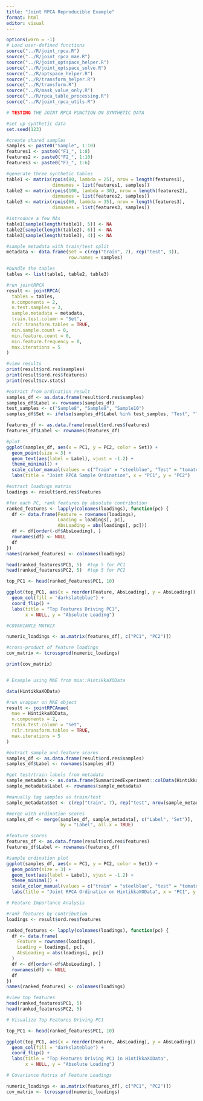 ```yaml
---
title: "Joint RPCA Reproducible Example"
format: html
editor: visual
---
```


```r
options(warn = -1)
# Load user-defined functions
source("../R/joint_rpca.R")
source("../R/joint_rpca_mae.R")
source("../R/joint_optspace_helper.R")
source("../R/joint_optspace_solve.R")
source("../R/optspace_helper.R")
source("../R/transform_helper.R")
source("../R/transform.R")
source("../R/mask_value_only.R")
source("../R/rpca_table_processing.R")
source("../R/joint_rpca_utils.R")

# TESTING THE JOINT RPCA FUNCTION ON SYNTHETIC DATA

#set up synthetic data
set.seed(123)

#create shared samples
samples <- paste0("Sample", 1:10)
features1 <- paste0("F1_", 1:8)
features2 <- paste0("F2_", 1:10)
features3 <- paste0("F3_", 1:6)

#generate three synthetic tables
table1 <- matrix(rpois(80, lambda = 25), nrow = length(features1),
                 dimnames = list(features1, samples))
table2 <- matrix(rpois(100, lambda = 30), nrow = length(features2),
                 dimnames = list(features2, samples))
table3 <- matrix(rpois(60, lambda = 35), nrow = length(features3),
                 dimnames = list(features3, samples))

#introduce a few NAs
table1[sample(length(table1), 5)] <- NA
table2[sample(length(table2), 6)] <- NA
table3[sample(length(table3), 4)] <- NA

#sample metadata with train/test split
metadata <- data.frame(Set = c(rep("train", 7), rep("test", 3)),
                       row.names = samples)

#bundle the tables
tables <- list(table1, table2, table3)

#run jointRPCA
result <- jointRPCA(
  tables = tables,
  n.components = 2,
  n.test.samples = 3,
  sample.metadata = metadata,
  train.test.column = "Set",
  rclr.transform.tables = TRUE,
  min.sample.count = 0,
  min.feature.count = 0,
  min.feature.frequency = 0,
  max.iterations = 5
)

#view results
print(result$ord.res$samples)
print(result$ord.res$features)
print(result$cv.stats)

#extract from ordination result
samples_df <- as.data.frame(result$ord.res$samples)
samples_df$Label <- rownames(samples_df)
test_samples <- c("Sample8", "Sample9", "Sample10") 
samples_df$Set <- ifelse(samples_df$Label %in% test_samples, "Test", "Train")

features_df <- as.data.frame(result$ord.res$features)
features_df$Label <- rownames(features_df)

#plot
ggplot(samples_df, aes(x = PC1, y = PC2, color = Set)) +
  geom_point(size = 3) +
  geom_text(aes(label = Label), vjust = -1.2) +
  theme_minimal() +
  scale_color_manual(values = c("Train" = "steelblue", "Test" = "tomato")) +
  labs(title = "Joint RPCA Sample Ordination", x = "PC1", y = "PC2")

#extract loadings matrix
loadings <- result$ord.res$features

#for each PC, rank features by absolute contribution
ranked_features <- lapply(colnames(loadings), function(pc) {
  df <- data.frame(Feature = rownames(loadings),
                   Loading = loadings[, pc],
                   AbsLoading = abs(loadings[, pc]))
  df <- df[order(-df$AbsLoading), ]
  rownames(df) <- NULL
  df
})
names(ranked_features) <- colnames(loadings)

head(ranked_features$PC1, 5)  #top 5 for PC1
head(ranked_features$PC2, 5)  #top 5 for PC2

top_PC1 <- head(ranked_features$PC1, 10)

ggplot(top_PC1, aes(x = reorder(Feature, AbsLoading), y = AbsLoading)) +
  geom_col(fill = "darkslateblue") +
  coord_flip() +
  labs(title = "Top Features Driving PC1",
       x = NULL, y = "Absolute Loading")

#COVARIANCE MATRIX

numeric_loadings <- as.matrix(features_df[, c("PC1", "PC2")])

#cross-product of feature loadings
cov_matrix <- tcrossprod(numeric_loadings)

print(cov_matrix)


# Example using MAE from mia::HintikkaXOData

data(HintikkaXOData)

#run wrapper on MAE object
result <- jointRPCAmae(
  mae = HintikkaXOData,
  n.components = 2,
  train.test.column = "Set",
  rclr.transform.tables = TRUE,
  max.iterations = 5
)

#extract sample and feature scores
samples_df <- as.data.frame(result$ord.res$samples)
samples_df$Label <- rownames(samples_df)

#get test/train labels from metadata
sample_metadata <- as.data.frame(SummarizedExperiment::colData(HintikkaXOData))
sample_metadata$Label <- rownames(sample_metadata)

#manually tag samples as train/test
sample_metadata$Set <- c(rep("train", 7), rep("test", nrow(sample_metadata) - 7))

#merge with ordination scores
samples_df <- merge(samples_df, sample_metadata[, c("Label", "Set")],
                    by = "Label", all.x = TRUE)

#feature scores
features_df <- as.data.frame(result$ord.res$features)
features_df$Label <- rownames(features_df)

#sample ordination plot
ggplot(samples_df, aes(x = PC1, y = PC2, color = Set)) +
  geom_point(size = 3) +
  geom_text(aes(label = Label), vjust = -1.2) +
  theme_minimal() +
  scale_color_manual(values = c("train" = "steelblue", "test" = "tomato")) +
  labs(title = "Joint RPCA Ordination on HintikkaXOData", x = "PC1", y = "PC2")

# Feature Importance Analysis

#rank features by contribution
loadings <- result$ord.res$features

ranked_features <- lapply(colnames(loadings), function(pc) {
  df <- data.frame(
    Feature = rownames(loadings),
    Loading = loadings[, pc],
    AbsLoading = abs(loadings[, pc])
  )
  df <- df[order(-df$AbsLoading), ]
  rownames(df) <- NULL
  df
})
names(ranked_features) <- colnames(loadings)

#view top features
head(ranked_features$PC1, 5)
head(ranked_features$PC2, 5)

# Visualize Top Features Driving PC1

top_PC1 <- head(ranked_features$PC1, 10)

ggplot(top_PC1, aes(x = reorder(Feature, AbsLoading), y = AbsLoading)) +
  geom_col(fill = "darkslateblue") +
  coord_flip() +
  labs(title = "Top Features Driving PC1 in HintikkaXOData",
       x = NULL, y = "Absolute Loading")

# Covariance Matrix of Feature Loadings

numeric_loadings <- as.matrix(features_df[, c("PC1", "PC2")])
cov_matrix <- tcrossprod(numeric_loadings)

```
